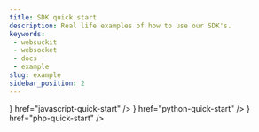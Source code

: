 ```yaml
---
title: SDK quick start
description: Real life examples of how to use our SDK's.
keywords:
 - websuckit
 - websocket
 - docs
 - example
slug: example
sidebar_position: 2
---
```



<div className="quickstart">
 <Card
  title="Javascript Quick Start"
  description="Integrate the WebSuckIt SDK to your JavaScript application"
  icon={<JavaScriptIcon />}
  href="javascript-quick-start"
 />
 <Card
  title="Python Quick Start"
  description="Integrate WebSuckIt into your Python application"
  icon={<PythonIcon />}
  href="python-quick-start"
 />
 <Card
  title="PHP Quick Start"
  description="Use this guide to quickly integrate WebSuckIt into your PHP application."
  icon={<PHPIcon />}
  href="php-quick-start"
 />
</div>
